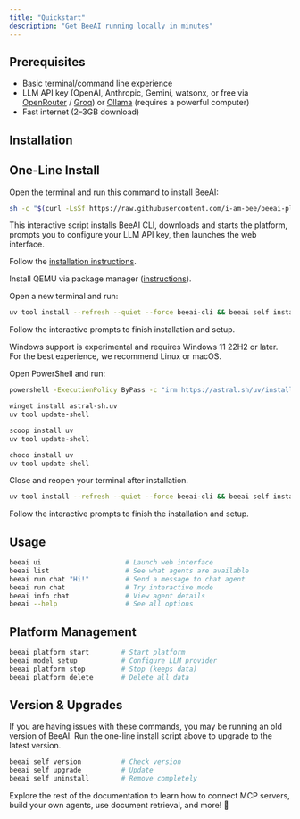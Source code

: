 ```yaml
---
title: "Quickstart"
description: "Get BeeAI running locally in minutes"
---
```


## Prerequisites

- Basic terminal/command line experience  
- LLM API key (OpenAI, Anthropic, Gemini, watsonx, or free via [OpenRouter](https://openrouter.ai/) / [Groq](https://groq.com/)) or [Ollama](https://ollama.com/) (requires a powerful computer)  
- Fast internet (2–3GB download)  

## Installation

<Tabs>
<Tab title="Linux & macOS">

## One-Line Install

Open the terminal and run this command to install BeeAI:

```bash
sh -c "$(curl -LsSf https://raw.githubusercontent.com/i-am-bee/beeai-platform/HEAD/install.sh)"
```

This interactive script installs BeeAI CLI, downloads and starts the platform, prompts you to configure your LLM API key, then launches the web interface.

<Accordion title="Manual Install">

<Steps>
<Step title="Install uv">

Follow the [installation instructions](https://docs.astral.sh/uv/getting-started/installation/).

</Step>
<Step title="Linux only: Install QEMU">

Install QEMU via package manager ([instructions](https://www.qemu.org/download/)).

</Step>
<Step title="Install BeeAI">

Open a new terminal and run:

```bash
uv tool install --refresh --quiet --force beeai-cli && beeai self install
```

Follow the interactive prompts to finish installation and setup.

</Step>
</Steps>
</Accordion>

</Tab>
<Tab title="Windows">

<Warning>
Windows support is experimental and requires Windows 11 22H2 or later.  
For the best experience, we recommend Linux or macOS.
</Warning>

<Steps>
<Step title="Install uv">

Open PowerShell and run:

<Tabs>
<Tab title="Installation script (recommended)">

```bash
powershell -ExecutionPolicy ByPass -c "irm https://astral.sh/uv/install.ps1 | iex"
```

</Tab>
<Tab title="Winget">

```bash
winget install astral-sh.uv
uv tool update-shell
```

</Tab>
<Tab title="Scoop">

```bash
scoop install uv
uv tool update-shell
```

</Tab>
<Tab title="Chocolatey">

```bash
choco install uv
uv tool update-shell
```

</Tab>
</Tabs>

Close and reopen your terminal after installation.

</Step>
<Step title="Install BeeAI">

```bash
uv tool install --refresh --quiet --force beeai-cli && beeai self install
```

Follow the interactive prompts to finish the installation and setup.

</Step>
</Steps>
</Tab>
</Tabs>

## Usage

```sh
beeai ui                     # Launch web interface
beeai list                   # See what agents are available
beeai run chat "Hi!"         # Send a message to chat agent
beeai run chat               # Try interactive mode
beeai info chat              # View agent details
beeai --help                 # See all options
```

## Platform Management

```sh
beeai platform start        # Start platform
beeai model setup           # Configure LLM provider
beeai platform stop         # Stop (keeps data)
beeai platform delete       # Delete all data
```

## Version & Upgrades

<Warning>
If you are having issues with these commands, you may be running an old version of BeeAI. Run the one-line install script above to upgrade to the latest version.
</Warning>

```sh
beeai self version          # Check version
beeai self upgrade          # Update
beeai self uninstall        # Remove completely
```

Explore the rest of the documentation to learn how to connect MCP servers, build your own agents, use document retrieval, and more! 🐝
